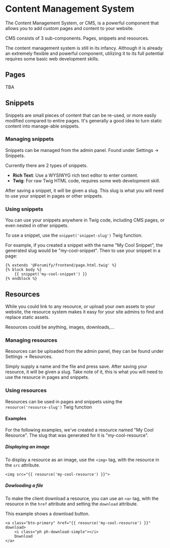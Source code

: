 

# Content Management System

The Content Management System, or CMS, is a powerful component that allows you to add custom pages and content to your website.

CMS consists of 3 sub-components. Pages, snippets and resources.

<Alert severity="warning">
    The content management system is still in its infancy.
    Although it is already an extremely flexible and powerful component, utilizing it to its full potential requires some basic web development skills.
</Alert>

## Pages

TBA

## Snippets

Snippets are small pieces of content that can be re-used, or more easily modified compared to entire pages.
It's generally a good idea to turn static content into manage-able snippets.

### Managing snippets

Snippets can be managed from the admin panel. Found under <Wrench /> Settings -> <FileCode /> Snippets.

Currently there are 2 types of snippets.
- **Rich Text**: Use a WYSIWYG rich text editor to enter content.
- **Twig**: For raw Twig HTML code, requires some web development skill.

After saving a snippet, it will be given a slug. This slug is what you will need to use your snippet in pages or other snippets.

### Using snippets

You can use your snippets anywhere in Twig code, including CMS pages, or even nested in other snippets.

To use a snippet, use the `snippet('snippet-slug')` Twig function.

For example, if you created a snippet with the name "My Cool Snippet", the generated slug would be "my-cool-snippet".
Then to use your snippet in a page:

```twig
{% extends '@Forumify/frontend/page.html.twig' %}
{% block body %}
    {{ snippet('my-cool-snippet') }}
{% endblock %}
```

## Resources

While you could link to any resource, or upload your own assets to your website, the resource system makes it easy for your site admins
to find and replace static assets.

Resources could be anything, images, downloads,...

### Managing resources

Resources can be uploaded from the admin panel, they can be found under <Wrench /> Settings -> <Paperclip /> Resources.

Simply supply a name and the file and press save. After saving your resource, it will be given a slug.
Take note of it, this is what you will need to use the resource in pages and snippets.

### Using resources

Resources can be used in pages and snippets using the `resource('resource-slug')` Twig function

#### Examples

For the following examples, we've created a resource named "My Cool Resource". The slug that was generated for it is "my-cool-resource".

##### Displaying an image

To display a resource as an image, use the `<img>` tag, with the resource in the `src` attribute.

```twig
<img src="{{ resource('my-cool-resource') }}">
```

##### Dowloading a file

To make the client download a resource, you can use an `<a>` tag, with the resource in the `href` attribute and setting the `download` attribute.

This example shows a download button.

```twig
<a class="btn-primary" href="{{ resource('my-cool-resource') }}" download>
    <i class="ph ph-download-simple"></i>
    Download
</a>
```

